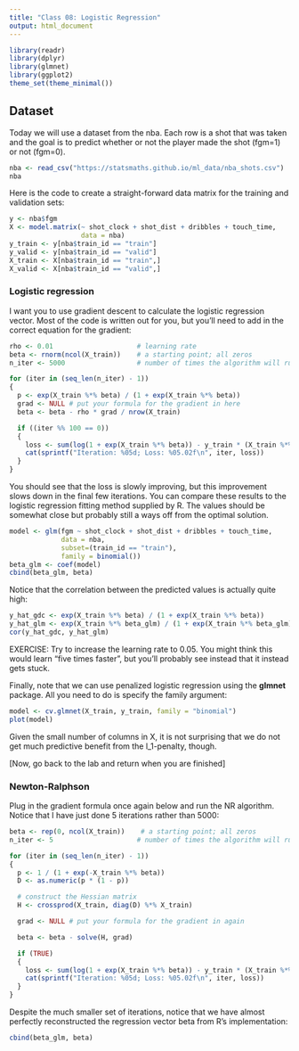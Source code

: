 ```yaml
---
title: "Class 08: Logistic Regression"
output: html_document
---
```


```r
library(readr)
library(dplyr)
library(glmnet)
library(ggplot2)
theme_set(theme_minimal())
```

## Dataset

Today we will use a dataset from the nba. Each row is a shot that was taken and
the goal is to predict whether or not the player made the shot (fgm=1) or not (fgm=0).

```r
nba <- read_csv("https://statsmaths.github.io/ml_data/nba_shots.csv")
nba
```

Here is the code to create a straight-forward data matrix for the training and validation
sets:

```r
y <- nba$fgm
X <- model.matrix(~ shot_clock + shot_dist + dribbles + touch_time,
                  data = nba)
y_train <- y[nba$train_id == "train"]
y_valid <- y[nba$train_id == "valid"]
X_train <- X[nba$train_id == "train",]
X_valid <- X[nba$train_id == "valid",]
```

### Logistic regression

I want you to use gradient descent to calculate the logistic regression vector. Most
of the code is written out for you, but you'll need to add in the correct equation
for the gradient:

```r
rho <- 0.01                     # learning rate
beta <- rnorm(ncol(X_train))    # a starting point; all zeros
n_iter <- 5000                  # number of times the algorithm will run

for (iter in (seq_len(n_iter) - 1))
{
  p <- exp(X_train %*% beta) / (1 + exp(X_train %*% beta))
  grad <- NULL # put your formula for the gradient in here
  beta <- beta - rho * grad / nrow(X_train)

  if ((iter %% 100 == 0))
  {
    loss <- sum(log(1 + exp(X_train %*% beta)) - y_train * (X_train %*% beta))
    cat(sprintf("Iteration: %05d; Loss: %05.02f\n", iter, loss))
  }
}
```

You should see that the loss is slowly improving, but this improvement
slows down in the final few iterations. You can compare these results
to the logistic regression fitting method supplied by R. The values should
be somewhat close but probably still a ways off from the optimal solution.

```r
model <- glm(fgm ~ shot_clock + shot_dist + dribbles + touch_time,
             data = nba,
             subset=(train_id == "train"),
             family = binomial())
beta_glm <- coef(model)
cbind(beta_glm, beta)
```

Notice that the correlation between the predicted values is actually
quite high:

```r
y_hat_gdc <- exp(X_train %*% beta) / (1 + exp(X_train %*% beta))
y_hat_glm <- exp(X_train %*% beta_glm) / (1 + exp(X_train %*% beta_glm))
cor(y_hat_gdc, y_hat_glm)
```

EXERCISE: Try to increase the learning rate to $0.05$. You might think this would learn
"five times faster", but you'll probably see instead that it instead gets
stuck.

Finally, note that we can use penalized logistic regression using the
**glmnet** package. All you need to do is specify the family argument:

```r
model <- cv.glmnet(X_train, y_train, family = "binomial")
plot(model)
```

Given the small number of columns in X, it is not surprising that we do not
get much predictive benefit from the l_1-penalty, though.

[Now, go back to the lab and return when you are finished]

### Newton-Ralphson

Plug in the gradient formula once again below and run the NR algorithm. Notice
that I have just done 5 iterations rather than 5000:

```r
beta <- rep(0, ncol(X_train))    # a starting point; all zeros
n_iter <- 5                     # number of times the algorithm will run

for (iter in (seq_len(n_iter) - 1))
{
  p <- 1 / (1 + exp(-X_train %*% beta))
  D <- as.numeric(p * (1 - p))

  # construct the Hessian matrix
  H <- crossprod(X_train, diag(D) %*% X_train)

  grad <- NULL # put your formula for the gradient in again

  beta <- beta - solve(H, grad)

  if (TRUE)
  {
    loss <- sum(log(1 + exp(X_train %*% beta)) - y_train * (X_train %*% beta))
    cat(sprintf("Iteration: %05d; Loss: %05.02f\n", iter, loss))
  }
}
```

Despite the much smaller set of iterations, notice that we have almost perfectly
reconstructed the regression vector beta from R's implementation:

```r
cbind(beta_glm, beta)
```





